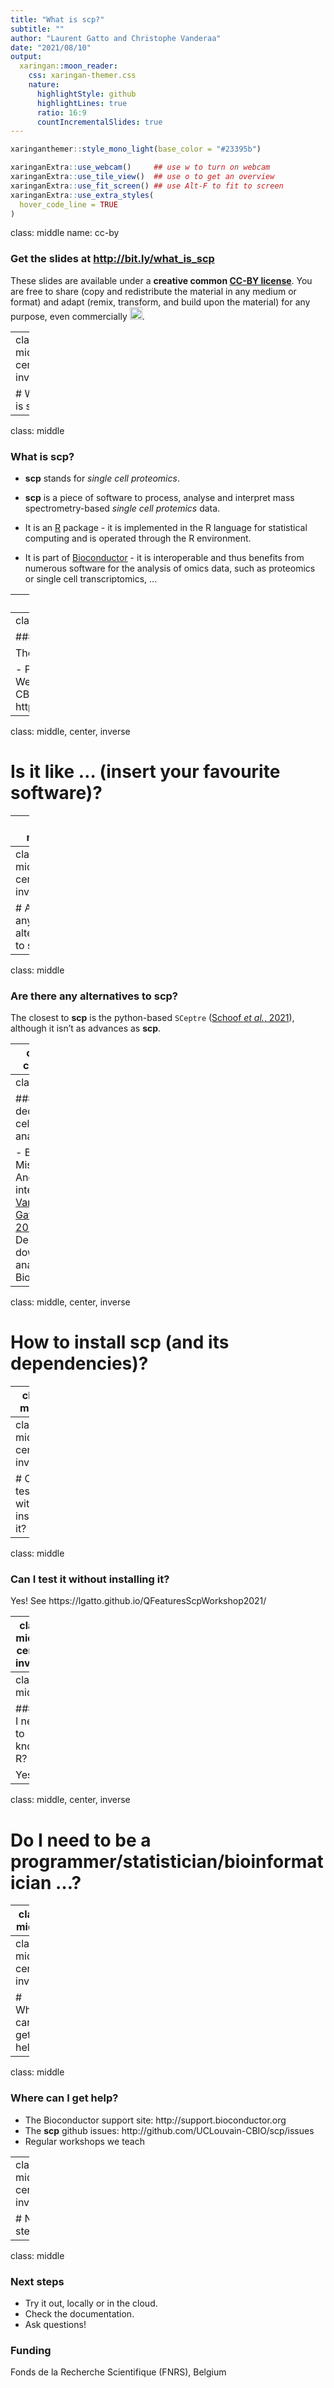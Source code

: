 ```yaml
---
title: "What is scp?"
subtitle: ""
author: "Laurent Gatto and Christophe Vanderaa"
date: "2021/08/10"
output:
  xaringan::moon_reader:
    css: xaringan-themer.css
    nature:
      highlightStyle: github
      highlightLines: true
      ratio: 16:9
      countIncrementalSlides: true
---
```


```r
xaringanthemer::style_mono_light(base_color = "#23395b")
```

```r
xaringanExtra::use_webcam()     ## use w to turn on webcam
xaringanExtra::use_tile_view()  ## use o to get an overview
xaringanExtra::use_fit_screen() ## use Alt-F to fit to screen
xaringanExtra::use_extra_styles(
  hover_code_line = TRUE
)
```


class: middle
name: cc-by

### Get the slides at [http://bit.ly/what_is_scp](http://bit.ly/what_is_scp)

These slides are available under a **creative common
[CC-BY license](http://creativecommons.org/licenses/by/4.0/)**. You are
free to share (copy and redistribute the material in any medium or
format) and adapt (remix, transform, and build upon the material) for
any purpose, even commercially
<img height="20px" alt="CC-BY" src="https://raw.githubusercontent.com/UCLouvain-CBIO/scp-teaching/main/img/cc1.jpg" />.


---
class: middle, center, inverse

# What is scp?

---

class: middle

### What is scp?

- **scp** stands for *single cell proteomics*.

- **scp** is a piece of software to process, analyse and interpret
  mass spectrometry-based *single cell protemics* data.

- It is an [R](http://r-project.org) package - it is implemented in
  the R language for statistical computing and is operated through the
  R environment.

- It is part of
  [Bioconductor](http://www.bioconductor.org/packages/scp) - it is
  interoperable and thus benefits from numerous software for the
  analysis of omics data, such as proteomics or single cell
  transcriptomics, ...

---
class: middle, center, inverse

# How to get started with scp?

---
class: middle

### How to get started with scp?

The **scp**

- Pre-print ([Vanderaa and Gatto, bioRXiv,
  2021](https://www.biorxiv.org/content/10.1101/2021.04.12.439408v1))
- Webpage and vignettes at https://UCLouvain-CBIO.github.io/scp
- On-line tutorial at https://lgatto.github.io/QFeaturesScpWorkshop2021/

---
class: middle, center, inverse

# Is it like ... (insert your favourite software)?

---
class: middle

### Is it like ... (insert your favourite software)?

No, **scp** will give you more flexibility than any other software and
functionality dedicated to mass spectrometry-based single cell
proteomics.

---
class: middle, center, inverse

# Are there any alternatives to scp?

---
class: middle

### Are there any alternatives to scp?

The closest to **scp** is the python-based `SCeptre` ([Schoof *et
al.*, 2021](https://www.nature.com/articles/s41467-021-23667-y)),
although it isn't as advances as **scp**.

---
class: middle, center, inverse

# Do we need dedicated single cell data analysis/software?

---
class: middle

### Do we need dedicated single cell data analysis/software?

- Batch effects
- Missing values
- And their interaction (see [Vanderaa and Gatto, bioRXiv,
  2021](https://www.biorxiv.org/content/10.1101/2021.04.12.439408v1))
- Dedicated downstream analyses (see Bioconductor)

---
class: middle, center, inverse

# How to install scp (and its dependencies)?

---
class: middle

### How to install scp (and its dependencies)?

Install R and RStudio and execute

```r
if (!require("BiocManager"))
    install.packages("BiocManager")

BiocManager::install("scpdata")
BiocManager::install("scp")
```

---
class: middle, center, inverse

# Can I test it without installing it?

---
class: middle

### Can I test it without installing it?

Yes! See https://lgatto.github.io/QFeaturesScpWorkshop2021/

---
class: middle, center, inverse

# Do I need to know R?

---
class: middle

### Do I need to know R?

Yes!

---
class: middle, center, inverse

# Do I need to be a programmer/statistician/bioinformatician ...?

---
class: middle

### Do I need to be a programmer/statistician/bioinformatician ...?

No, you **only** need to be keen to analyse and understand you data!

---
class: middle, center, inverse

# Where can I get help?

---
class: middle

### Where can I get help?

- The Bioconductor support site: http://support.bioconductor.org
- The **scp** github issues: http://github.com/UCLouvain-CBIO/scp/issues
- Regular workshops we teach

---
class: middle, center, inverse

# Next steps

---
class: middle

### Next steps

- Try it out, locally or in the cloud.
- Check the documentation.
- Ask questions!

### Funding

Fonds de la Recherche Scientifique (FNRS), Belgium


